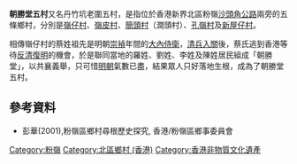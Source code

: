 '''朝勝堂五村'''又名丹竹坑老圍五村，是指位於香港新界北區粉嶺[[沙頭角公路|沙頭角公路]]兩旁的五條鄉村，分別是[[嶺仔村|嶺仔村]]、[[嶺皮村|嶺皮村]]、[[簡頭村|簡頭村]]（澗頭村）、[[孔嶺村|孔嶺村]]及[[新屋仔村|新屋仔村]]。

相傳嶺仔村的蔡姓祖先是明朝[[崇禎|崇禎]]年間的[[大內侍衛|大內侍衛]]，[[清兵入關|清兵入關]]後，蔡氏逃到香港等待[[反清復明|反清復明]]的機會，於是聯同當地的羅姓、劉姓、李姓及陳姓居民組成「朝勝堂」，以共襄義舉，只可惜[[明朝|明朝]]氣數已盡，結果眾人只好落地生根，成為了朝勝堂五村。

==參考資料==
*彭華(2001),粉嶺區鄉村尋根歷史探究, 香港/粉嶺區鄉事委員會

[[Category:粉嶺|Category:粉嶺]]
[[Category:北區鄉村_(香港)|Category:北區鄉村 (香港)]]
[[Category:香港非物質文化遺產|Category:香港非物質文化遺產]]